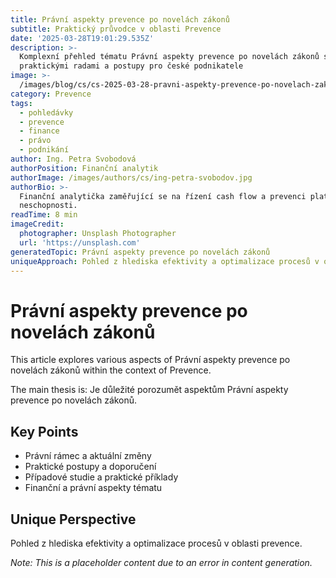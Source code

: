 ```yaml
---
title: Právní aspekty prevence po novelách zákonů
subtitle: Praktický průvodce v oblasti Prevence
date: '2025-03-28T19:01:29.535Z'
description: >-
  Komplexní přehled tématu Právní aspekty prevence po novelách zákonů s
  praktickými radami a postupy pro české podnikatele
image: >-
  /images/blog/cs/cs-2025-03-28-pravni-aspekty-prevence-po-novelach-zakonu-1743103062434.jpg
category: Prevence
tags:
  - pohledávky
  - prevence
  - finance
  - právo
  - podnikání
author: Ing. Petra Svobodová
authorPosition: Finanční analytik
authorImage: /images/authors/cs/ing-petra-svobodov.jpg
authorBio: >-
  Finanční analytička zaměřující se na řízení cash flow a prevenci platební
  neschopnosti.
readTime: 8 min
imageCredit:
  photographer: Unsplash Photographer
  url: 'https://unsplash.com'
generatedTopic: Právní aspekty prevence po novelách zákonů
uniqueApproach: Pohled z hlediska efektivity a optimalizace procesů v oblasti prevence.
---
```

# Právní aspekty prevence po novelách zákonů

This article explores various aspects of Právní aspekty prevence po novelách zákonů within the context of Prevence.

The main thesis is: Je důležité porozumět aspektům Právní aspekty prevence po novelách zákonů.

## Key Points
- Právní rámec a aktuální změny
- Praktické postupy a doporučení
- Případové studie a praktické příklady
- Finanční a právní aspekty tématu

## Unique Perspective
Pohled z hlediska efektivity a optimalizace procesů v oblasti prevence.

*Note: This is a placeholder content due to an error in content generation.*
